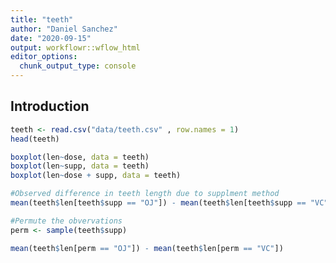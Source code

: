 ```yaml
---
title: "teeth"
author: "Daniel Sanchez"
date: "2020-09-15"
output: workflowr::wflow_html
editor_options:
  chunk_output_type: console
---
```


## Introduction

```r
teeth <- read.csv("data/teeth.csv" , row.names = 1)
head(teeth)

```

```r
boxplot(len~dose, data = teeth)
boxplot(len~supp, data = teeth)
boxplot(len~dose + supp, data = teeth)

```
```r
#Observed difference in teeth length due to supplment method
mean(teeth$len[teeth$supp == "OJ"]) - mean(teeth$len[teeth$supp == "VC"])

#Permute the obvervations
perm <- sample(teeth$supp)

mean(teeth$len[perm == "OJ"]) - mean(teeth$len[perm == "VC"])

```
```r

```



